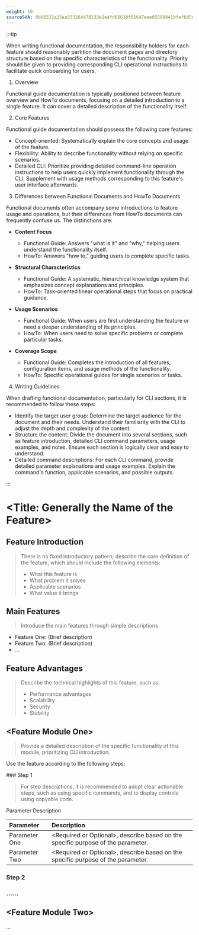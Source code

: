 ```yaml
---
weight: 10
sourceSHA: 0b66532a25ea553264d78333e2e4fd66630f01647eee05590441bfef6d5e3009
---
```


:::tip

When writing functional documentation, the responsibility holders for each feature should reasonably partition the document pages and directory structure based on the specific characteristics of the functionality. Priority should be given to providing corresponding CLI operational instructions to facilitate quick onboarding for users.

1. Overview

Functional guide documentation is typically positioned between feature overview and HowTo documents, focusing on a detailed introduction to a single feature. It can cover a detailed description of the functionality itself.

2. Core Features

Functional guide documentation should possess the following core features:

- Concept-oriented: Systematically explain the core concepts and usage of the feature.
- Flexibility: Ability to describe functionality without relying on specific scenarios.
- Detailed CLI: Prioritize providing detailed command-line operation instructions to help users quickly implement functionality through the CLI. Supplement with usage methods corresponding to this feature's user interface afterwards.

3. Differences between Functional Documents and HowTo Documents

Functional documents often accompany some introductions to feature usage and operations, but their differences from HowTo documents can frequently confuse us. The distinctions are:

- **Content Focus**
  - Functional Guide: Answers "what is it" and "why," helping users understand the functionality itself.
  - HowTo: Answers "how to," guiding users to complete specific tasks.

- **Structural Characteristics**
  - Functional Guide: A systematic, hierarchical knowledge system that emphasizes concept explanations and principles.
  - HowTo: Task-oriented linear operational steps that focus on practical guidance.

- **Usage Scenarios**
  - Functional Guide: When users are first understanding the feature or need a deeper understanding of its principles.
  - HowTo: When users need to solve specific problems or complete particular tasks.

- **Coverage Scope**
  - Functional Guide: Completes the introduction of all features, configuration items, and usage methods of the functionality.
  - HowTo: Specific operational guides for single scenarios or tasks.

4. Writing Guidelines

When drafting functional documentation, particularly for CLI sections, it is recommended to follow these steps:

- Identify the target user group: Determine the target audience for the document and their needs. Understand their familiarity with the CLI to adjust the depth and complexity of the content.
- Structure the content: Divide the document into several sections, such as feature introduction, detailed CLI command parameters, usage examples, and notes. Ensure each section is logically clear and easy to understand.
- Detailed command descriptions: For each CLI command, provide detailed parameter explanations and usage examples. Explain the command's function, applicable scenarios, and possible outputs.

:::

# \<Title: Generally the Name of the Feature>

## Feature Introduction

> There is no fixed introductory pattern; describe the core definition of the feature, which should include the following elements:
>
> - What this feature is
> - What problem it solves
> - Applicable scenarios
> - What value it brings

## Main Features

> Introduce the main features through simple descriptions

- Feature One: (Brief description)
- Feature Two: (Brief description)
- ...

## Feature Advantages

> Describe the technical highlights of this feature, such as:
>
> - Performance advantages
> - Scalability
> - Security
> - Stability

## \<Feature Module One>

> Provide a detailed description of the specific functionality of this module, prioritizing CLI introduction.

Use the feature according to the following steps:

<Steps>
  ### Step 1

  > For step descriptions, it is recommended to adopt clear actionable steps, such as using specific commands, and to display controls using copyable code.

  Parameter Description

  | Parameter  | Description                  |
  | :-- | :------------------ |
  | Parameter One | \<Required or Optional>, describe based on the specific purpose of the parameter. |
  | Parameter Two | \<Required or Optional>, describe based on the specific purpose of the parameter. |

  ### Step 2

  ### ......
</Steps>

## \<Feature Module Two>

...

